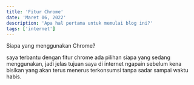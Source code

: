 ```yaml
---
title: 'Fitur Chrome'
date: 'Maret 06, 2022'
description: 'Apa hal pertama untuk memulai blog ini?'
tags: ['internet']
---
```


Siapa yang menggunakan Chrome?

saya terbantu dengan fitur chrome
ada pilihan siapa yang sedang menggunakan, jadi jelas tujuan saya di internet ngapain sebelum kena bisikan yang akan terus menerus terkonsumsi tanpa sadar sampai waktu habis.
